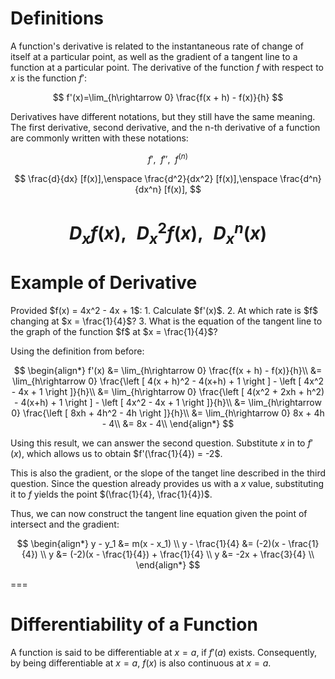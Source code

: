 # Definitions

A function's derivative is related to the instantaneous rate of change of itself at a particular point, as well as the gradient of a tangent line to a function at a particular point. The derivative of the function $f$ with respect to $x$ is the function $f'$:

$$
f'(x)=\lim_{h\rightarrow 0} \frac{f(x + h) - f(x)}{h}
$$

Derivatives have different notations, but they still have the same meaning. The first derivative, second derivative, and the n-th derivative of a function are commonly written with these notations:

$$
f',\enspace f'',\enspace f^{(n)}
$$

$$
\frac{d}{dx} [f(x)],\enspace \frac{d^2}{dx^2} [f(x)],\enspace \frac{d^n}{dx^n} [f(x)],  
$$

$$
D_x f(x),\enspace D_x^2f(x),\enspace D_x^n(x)
$$
===

# Example of Derivative

<Example>
  Provided $f(x) = 4x^2 - 4x + 1$:
	1. Calculate $f'(x)$.
	2. At which rate is $f$
  changing at $x = \frac{1}{4}$?
	3. What is the equation of the tangent line to the graph of the function $f$ at $x = \frac{1}{4}$?
</Example>

Using the definition from before:

$$
\begin{align*}
 f'(x)
 &= \lim_{h\rightarrow 0} \frac{f(x + h) - f(x)}{h}\\
 &= \lim_{h\rightarrow 0} \frac{\left [ 4(x + h)^2 - 4(x+h) + 1 \right ] - \left [ 4x^2 - 4x + 1 \right ]}{h}\\
 &= \lim_{h\rightarrow 0} \frac{\left [ 4(x^2 + 2xh + h^2) - 4(x+h) + 1 \right ] - \left [ 4x^2 - 4x + 1 \right ]}{h}\\
 &= \lim_{h\rightarrow 0} \frac{\left [ 8xh + 4h^2 - 4h \right ]}{h}\\
 &= \lim_{h\rightarrow 0}  8x + 4h - 4\\
 &= 8x - 4\\
\end{align*}
$$

Using this result, we can answer the second question. Substitute $x$ in to $f'(x)$, which allows us to obtain $f'(\frac{1}{4}) = -2$.  

This is also the gradient, or the slope of the tanget line described in the third question. Since the question already provides us with a $x$ value, substituting it to $f$ yields the point $(\frac{1}{4}, \frac{1}{4})$.

Thus, we can now construct the tangent line equation given the point of intersect and the gradient: 

$$
\begin{align*}
y - y_1 &= m(x - x_1) \\
y - \frac{1}{4} &= (-2)(x - \frac{1}{4}) \\
y &= (-2)(x - \frac{1}{4}) + \frac{1}{4} \\
y &= -2x + \frac{3}{4} \\
\end{align*}
$$

<Graph functions="4*x*x-4*x+1,-2*x+0.75" points="0.25,0.25-solid" />
===

# Differentiability of a Function

A function is said to be differentiable at $x=a$, if $f'(a)$ exists. Consequently, by being differentiable at $x=a$, $f(x)$ is also continuous at $x=a$.

